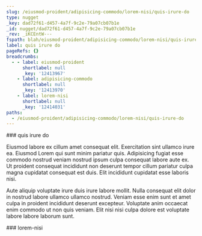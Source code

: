 ```yaml
---
slug: /eiusmod-proident/adipisicing-commodo/lorem-nisi/quis-irure-do
type: nugget
_key: dad72f61-d457-4a7f-9c2e-79a07cb07b1e
_id: nugget/dad72f61-d457-4a7f-9c2e-79a07cb07b1e
_rev: _iKCEntW---
fspath: blah/eiusmod-proident/adipisicing-commodo/lorem-nisi/quis-irure-do.md
label: quis irure do
pageRefs: {}
breadcrumbs:
  - - label: eiusmod-proident
      shortlabel: null
      _key: '12413967'
    - label: adipisicing-commodo
      shortlabel: null
      _key: '12413970'
    - label: lorem-nisi
      shortlabel: null
      _key: '12414031'
paths:
  - /eiusmod-proident/adipisicing-commodo/lorem-nisi/quis-irure-do
---
```


<NuggetArea>
<Nugget slug="/eiusmod-proident/adipisicing-commodo/lorem-nisi/quis-irure-do" type="nugget" _key="dad72f61-d457-4a7f-9c2e-79a07cb07b1e" _id="nugget/dad72f61-d457-4a7f-9c2e-79a07cb07b1e" _rev="_iKCEntW---" fspath="blah/eiusmod-proident/adipisicing-commodo/lorem-nisi/quis-irure-do.md" label="quis irure do" paths="/eiusmod-proident/adipisicing-commodo/lorem-nisi/quis-irure-do">
<NuggetBody>
### quis irure do

Eiusmod labore ex cillum amet consequat elit. Exercitation sint ullamco irure ea. Eiusmod Lorem qui sunt minim pariatur quis. Adipisicing fugiat esse commodo nostrud veniam nostrud ipsum culpa consequat labore aute ex. Ut proident consequat incididunt non deserunt tempor cillum pariatur culpa magna cupidatat consequat est duis. Elit incididunt cupidatat esse laboris nisi.

Aute aliquip voluptate irure duis irure labore mollit. Nulla consequat elit dolor in nostrud labore ullamco ullamco nostrud. Veniam esse enim sunt et amet culpa in proident incididunt deserunt excepteur. Voluptate anim occaecat enim commodo ut non quis veniam. Elit nisi nisi culpa dolore est voluptate labore labore laborum sunt.

</NuggetBody>
<Breadcrumbs>
<Crumbs>
<Crumb _key="12413967" label="eiusmod-proident" /><Crumb _key="12413970" label="adipisicing-commodo" /><Crumb _key="12414031" label="lorem-nisi" />
</Crumbs>
</Breadcrumbs>
</Nugget>

<NuggetsInbound>
</NuggetsInbound>
<NuggetsOutbound>
</NuggetsOutbound>
</NuggetArea>
<PassagesInbound>
<Passage direction="inbound" type="passage" _key="12414031" _id="passage/12414031" _rev="_iKCEntS--A" label="lorem-nisi" passage="lorem-nisi" fspath="blah/eiusmod-proident/adipisicing-commodo/lorem-nisi" paths="/eiusmod-proident/adipisicing-commodo/lorem-nisi" slug="/eiusmod-proident/adipisicing-commodo/lorem-nisi">
<NuggetBody>
### lorem-nisi

</NuggetBody>
<Breadcrumbs>
<Crumbs>
<Crumb _key="12413967" label="eiusmod-proident" /><Crumb _key="12413970" label="adipisicing-commodo" />
</Crumbs>
</Breadcrumbs>
</Passage>

</PassagesInbound>
<PassagesOutbound>
</PassagesOutbound>